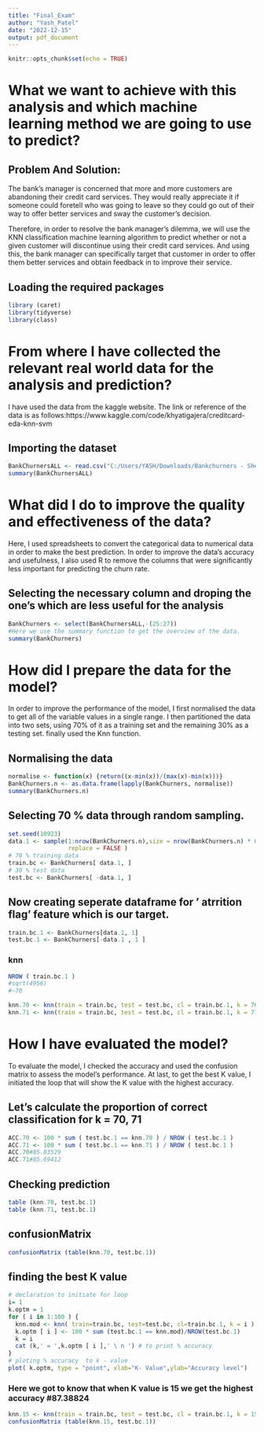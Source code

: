 ---
title: "Final_Exam"
author: "Yash_Patel"
date: "2022-12-15"
output: pdf_document
---

```{r setup, include=FALSE}
knitr::opts_chunk$set(echo = TRUE)
```
# What we want to achieve with this analysis and which machine learning method we are going to use to predict?
## Problem And Solution:

The bank's manager is concerned that more and more customers are abandoning their credit card services. They would really appreciate it if someone could foretell who was going to leave so they could go out of their way to offer better services and sway the customer's decision.

Therefore, in order to resolve the bank manager's dilemma, we will use the KNN classification machine learning algorithm to predict whether or not a given customer will discontinue using their credit card services. And using this, the bank manager can specifically target that customer in order to offer them better services and obtain feedback in to improve their service.

## Loading the required packages
```{r}
library (caret)
library(tidyverse)
library(class)
```
# From where I have collected the relevant real world data for the analysis and prediction?

I have used the data from the kaggle website. The link or reference of the data is as follows:https://www.kaggle.com/code/khyatigajera/creditcard-eda-knn-svm


## Importing the dataset
```{r}
BankChurnersALL <- read.csv("C:/Users/YASH/Downloads/Bankchurners - Sheet1.csv", header=TRUE)
summary(BankChurnersALL)

```

# What did I do to improve the quality and effectiveness of the data?

Here, I used spreadsheets to convert the categorical data to numerical data in order to make the best prediction. In order to improve the data's accuracy and usefulness, I also used R to remove the columns that were significantly less important for predicting the churn rate.


## Selecting the necessary column and droping the one's which are less useful for the analysis

```{r}
BankChurners <- select(BankChurnersALL,-(25:27))
#Here we use the summary function to get the overview of the data.
summary(BankChurners)

```
# How did I prepare the data for the model?

In order to improve the performance of the model, I first normalised the data to get all of the variable values in a single range. I then partitioned the data into two sets, using 70% of it as a training set and the remaining 30% as a testing set. finally used the Knn function.


## Normalising the data

```{r}

normalise <- function(x) {return((x-min(x))/(max(x)-min(x)))}
BankChurners.n <- as.data.frame(lapply(BankChurners, normalise))
summary(BankChurners.n)

```

## Selecting 70 % data through random sampling.

```{r}
set.seed(10923)
data.1 <- sample(1:nrow(BankChurners.n),size = nrow(BankChurners.n) * 0.7, 
                 replace = FALSE )
# 70 % training data
train.bc <- BankChurners[ data.1, ]
# 30 % test data
test.bc <- BankChurners[ -data.1, ]

```

## Now creating seperate dataframe for ' atrrition flag' feature which is our target.
```{r}
train.bc.1 <- BankChurners[data.1, 1]
test.bc.1 <- BankChurners[-data.1 , 1 ]

```

### knn
```{r}
NROW ( train.bc.1 )
#sqrt(4956)
#~70

knn.70 <- knn(train = train.bc, test = test.bc, cl = train.bc.1, k = 70 )
knn.71 <- knn(train = train.bc, test = test.bc, cl = train.bc.1, k = 71 )

```

# How I have evaluated the model?

To evaluate the model, I checked the accuracy and used the confusion matrix to assess the model's performance. At last, to get the best K value, I initiated the loop that will show the K value with the highest accuracy.


## Let's calculate the proportion of correct classification for k = 70, 71

```{r}
ACC.70 <- 100 * sum ( test.bc.1 == knn.70 ) / NROW ( test.bc.1 )
ACC.71 <- 100 * sum ( test.bc.1 == knn.71 ) / NROW ( test.bc.1 )
ACC.70#85.83529
ACC.71#85.69412

```


## Checking prediction 

```{r}
table (knn.70, test.bc.1)
table (knn.71, test.bc.1)

```

## confusionMatrix
```{r}


confusionMatrix (table(knn.70, test.bc.1))

```
## finding the best K value
```{r}
# declaration to initiate for loop
i= 1  
k.optm = 1
for ( i in 1:100 ) {
  knn.mod <- knn( train=train.bc, test=test.bc, cl=train.bc.1, k = i )
  k.optm [ i ] <- 100 * sum (test.bc.1 == knn.mod)/NROW(test.bc.1)
  k = i
  cat (k,' = ',k.optm [ i ],' \ n ') # to print % accuracy
}
# ploting % accuracy  to k - value
plot( k.optm, type = "point", xlab="K- Value",ylab="Accuracy level") 

```
### Here we got to know that when K value is 15 we get the highest accuracy #87.38824

```{r}

knn.15 <- knn(train = train.bc, test = test.bc, cl = train.bc.1, k = 15 )
confusionMatrix (table(knn.15, test.bc.1))

```

